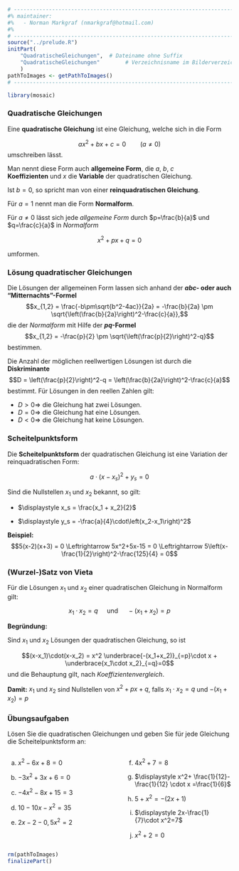 ```r
# ---------------------------------------------------------------------------
#% maintainer:
#%   - Norman Markgraf (nmarkgraf@hotmail.com)
#%
# ---------------------------------------------------------------------------
source("../prelude.R")
initPart(
    "QuadratischeGleichungen",  # Dateiname ohne Suffix
    "QuadratischeGleichungen"        # Verzeichnisname im Bilderverzeichnis 
    )
pathToImages <- getPathToImages()
# ---------------------------------------------------------------------------

library(mosaic)

```


### Quadratische Gleichungen

Eine **quadratische Gleichung** ist eine Gleichung, welche sich in die Form

$$ax^2+bx+c=0 \qquad (a \neq 0)$$
umschreiben lässt. 

Man nennt diese Form auch **allgemeine Form**, die $a$, $b$, $c$  
**Koeffizienten** und $x$ die **Variable** der quadratischen Gleichung.

Ist $b=0$, so spricht man von einer **reinquadratischen Gleichung**.

Für $a=1$ nennt man die Form **Normalform**.

Für $a \neq 0$ lässt sich jede *allgemeine Form* durch 
$p=\frac{b}{a}$ und $q=\frac{c}{a}$ in *Normalform*

$$x^2 + px +q = 0$$

umformen.


### Lösung quadratischer Gleichungen

Die Lösungen der allgemeinen Form lassen sich anhand der **$abc$- oder auch "Mitternachts"-Formel**
$$x_{1,2} = \frac{-b\pm\sqrt{b^2-4ac}}{2a} = -\frac{b}{2a} \pm \sqrt{\left(\frac{b}{2a}\right)^2-\frac{c}{a}},$$
die der *Normalform* mit Hilfe der **$pq$-Formel**
$$x_{1,2} = -\frac{p}{2} \pm \sqrt{\left(\frac{p}{2}\right)^2-q}$$
bestimmen. 

Die Anzahl der möglichen reellwertigen Lösungen ist durch die **Diskriminante**
$$D = \left(\frac{p}{2}\right)^2-q = \left(\frac{b}{2a}\right)^2-\frac{c}{a}$$
bestimmt. 
Für Lösungen in den reellen Zahlen gilt:

- $D > 0 \Rightarrow$ die Gleichung hat zwei Lösungen.
- $D = 0 \Rightarrow$ die Gleichung hat eine Lösungen.
- $D < 0 \Rightarrow$ die Gleichung hat keine Lösungen.


### Scheitelpunktsform

Die **Scheitelpunktsform** der quadratischen Gleichung ist eine Variation der
reinquadratischen Form:

$$a \cdot \left(x - x_s\right)^2 + y_s=0$$

Sind die Nullstellen $x_1$ und $x_2$ bekannt, so gilt:

- $\displaystyle x_s = \frac{x_1 + x_2}{2}$

- $\displaystyle y_s = -\frac{a}{4}\cdot\left(x_2-x_1\right)^2$


**Beispiel:**
$$5(x-2)(x+3) = 0 \Leftrightarrow 5x^2+5x-15 = 0 \Leftrightarrow 5\left(x-\frac{1}{2}\right)^2-\frac{125}{4} = 0$$


### (Wurzel-)Satz von Vieta

Für die Lösungen $x_1$ und $x_2$ einer quadratischen Gleichung in Normalform 
gilt:

$$x_1 \cdot x_2 = q \quad \text{ und }\quad -(x_1+x_2) = p$$

**Begründung:**

Sind $x_1$ und $x_2$ Lösungen der quadratischen Gleichung, so ist

$$(x-x_1)\cdot(x-x_2) = x^2 \underbrace{-(x_1+x_2)}_{=p}\cdot x + \underbrace{x_1\cdot x_2}_{=q}=0$$
und die Behauptung gilt, nach *Koeffizientenvergleich*.

**Damit:** $x_1$ und $x_2$ sind Nullstellen von $x^2+px+q$, falls 
$x_1\cdot x_2=q$ und $-\left(x_1+x_2\right)=p$


### Übungsaufgaben

Lösen Sie die quadratischen Gleichungen und geben Sie für jede Gleichung die
Scheitelpunktsform an:

:::::: {.columns}
::: {.column width="49%"}

a) $\displaystyle x^2-6x+8=0$\setlength{\itemsep}{12pt}

b) $\displaystyle -3x^2+3x+6=0$

c) $\displaystyle -4x^2-8x+15=3$

d) $\displaystyle 10-10x-x^2=35$

e) $\displaystyle 2x-2-0{,}5x^2=2$

:::
::: {.column width="49%"}

f) $\displaystyle 4x^2+7=8$\setlength{\itemsep}{12pt}

g) $\displaystyle x^2+ \frac{1}{12}- \frac{1}{12} \cdot x =\frac{1}{6}$

h) $\displaystyle 5+x^2=-(2x+1)$

i) $\displaystyle 2x-\frac{1}{7}\cdot x^2=7$

j) $\displaystyle x^2 + 2 = 0$

:::
::::::

```r
rm(pathToImages)
finalizePart()
```
